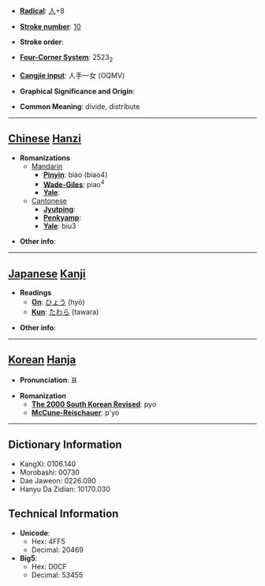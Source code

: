 * '''[[Wiktionary:Chinese radical index| Radical]]''': [[Wiktionary:Chinese radical index 人|人]]+8

* '''[[Wiktionary:Chinese total strokes index|Stroke number]]''': [[Wiktionary:Chinese total strokes index 10|10]]

* '''Stroke order''': 

* '''[[Wiktionary:Chinese four corner index|Four-Corner System]]''': 2523<sub>2</sub>

* '''[[Wiktionary:Chinese Cangjie index|Cangjie input]]''': 人手一女 (OQMV)

* '''Graphical Significance and Origin''': 

* '''Common Meaning''': divide, distribute

----

== [[Chinese]] [[Hanzi]] ==

* '''Romanizations'''
** [[Mandarin]]
*** '''[[Pinyin]]''': biào (biao4)
*** '''[[Wade-Giles]]''': piao<sup>4</sup>
*** '''[[Yale]]''': 
**[[Cantonese]]
***'''[[Jyutping]]''':
***'''[[Penkyamp]]''': 
***'''[[Yale]]''': biu3

* '''Other info''': 

----

== [[Japanese]] [[Kanji]] ==

* '''Readings'''
** '''[[On]]''': [[ひょう]] (hyō)
** '''[[Kun]]''': [[たわら]] (tawara)

* '''Other info''':  

----

== [[Korean]] [[Hanja]] ==

* '''Pronunciation''': 표

* '''Romanization'''
** '''[[The 2000 South Korean Revised Romanization|The 2000 South Korean Revised]]''': pyo
** '''[[McCune-Reischauer]]''': p'yo

----

== Dictionary Information ==

* KangXi: 0106.140
* Morobashi: 00730
* Dae Jaweon: 0226.090
* Hanyu Da Zidian: 10170.030

== Technical Information ==

* '''Unicode''':
** Hex: 4FF5
** Decimal: 20469
* '''Big5''':
** Hex: D0CF
** Decimal: 53455